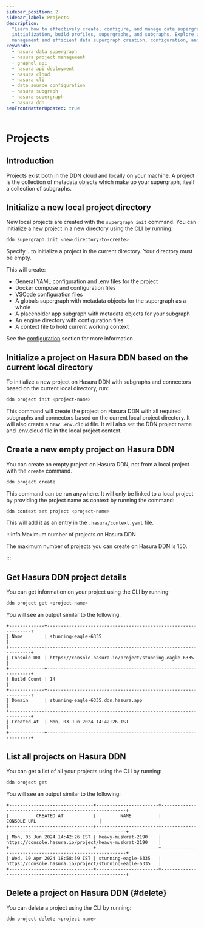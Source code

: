 ```yaml
---
sidebar_position: 2
sidebar_label: Projects
description:
  "Learn how to effectively create, configure, and manage data supergraphs with Hasura DDN. Dive into project
  initialization, build profiles, supergraphs, and subgraphs. Explore usage of the Hasura CLI for streamlined project
  management and efficient data supergraph creation, configuration, and deployment."
keywords:
  - hasura data supergraph
  - hasura project management
  - graphql api
  - hasura api deployment
  - hasura cloud
  - hasura cli
  - data source configuration
  - hasura subgraph
  - hasura supergraph
  - hasura ddn
seoFrontMatterUpdated: true
---
```


# Projects

## Introduction

Projects exist both in the DDN cloud and locally on your machine. A project is the collection of metadata objects
which make up your supergraph, itself a collection of subgraphs.

## Initialize a new local project directory

New local projects are created with the `supergraph init` command. You can initialize a new project in a new directory
using the CLI by running:

```bash
ddn supergraph init <new-directory-to-create>
```

Specify `.` to initialize a project in the current directory. Your directory must be empty.

This will create:
- General YAML configuration and .env files for the project
- Docker compose and configuration files
- VSCode configuration files
- A globals supergraph with metadata objects for the supergraph as a whole
- A placeholder app subgraph with metadata objects for your subgraph
- An engine directory with configuration files
- A context file to hold current working context

See the [configuration](/project-configuration/config) section for more information.

## Initialize a project on Hasura DDN based on the current local directory

To initialize a new project on Hasura DDN with subgraphs and connectors based on the current local directory, run:

```bash
ddn project init <project-name>
```

This command will create the project on Hasura DDN with all required subgraphs and connectors based on the current local
project directory. It will also create a new `.env.cloud` file. It will also set the DDN project name and .env.cloud
file in the local project context.

## Create a new empty project on Hasura DDN

You can create an empty project on Hasura DDN, not from a local project with the `create` command.

```bash
ddn project create
```

This command can be run anywhere. It will only be linked to a local project by providing the project name as context
by running the command:

```bash
ddn context set project <project-name>
```

This will add it as an entry in the `.hasura/context.yaml` file.

:::info Maximum number of projects on Hasura DDN

The maximum number of projects you can create on Hasura DDN is 150.

:::



## Get Hasura DDN project details

You can get information on your project using the CLI by running:

```bash
ddn project get <project-name>
```

You will see an output similar to the following:

```text
+-------------+----------------------------------------------------------------+
| Name        | stunning-eagle-6335                                            |
+-------------+----------------------------------------------------------------+
| Console URL | https://console.hasura.io/project/stunning-eagle-6335          |
+-------------+----------------------------------------------------------------+
| Build Count | 14                                                             |
+-------------+----------------------------------------------------------------+
| Domain      | stunning-eagle-6335.ddn.hasura.app                             |
+-------------+----------------------------------------------------------------+
| Created At  | Mon, 03 Jun 2024 14:42:26 IST                                  |
+-------------+----------------------------------------------------------------+

```

## List all projects on Hasura DDN

You can get a list of all your projects using the CLI by running:

```bash
ddn project get
```

You will see an output similar to the following:

```text
+-------------------------------+-----------------------+---------------------------------------------------------+
|          CREATED AT           |         NAME          |                       CONSOLE URL                       |
+-------------------------------+-----------------------+---------------------------------------------------------+
| Mon, 03 Jun 2024 14:42:26 IST | heavy-muskrat-2190    | https://console.hasura.io/project/heavy-muskrat-2190    |
+-------------------------------+-----------------------+---------------------------------------------------------+
| Wed, 10 Apr 2024 18:58:59 IST | stunning-eagle-6335   | https://console.hasura.io/project/stunning-eagle-6335   |
+-------------------------------+-----------------------+---------------------------------------------------------+

```

## Delete a project on Hasura DDN {#delete}

You can delete a project using the CLI by running:

```bash
ddn project delete <project-name>
```
